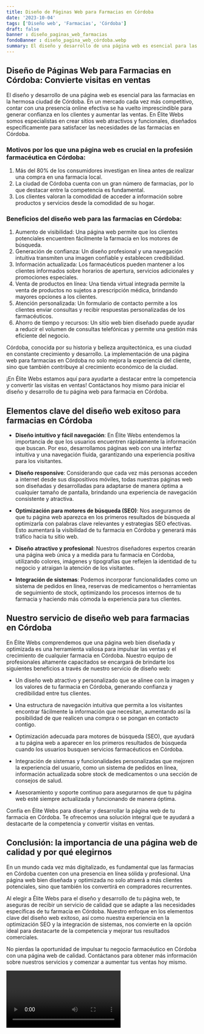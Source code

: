 ```yaml
---
title: Diseño de Páginas Web para Farmacias en Córdoba
date: '2023-10-04'
tags: ['Diseño web', 'Farmacias', 'Córdoba']
draft: false
banner : diseño_paginas_web_farmacias
fondoBanner : diseño_pagina_web_córdoba.webp
summary: El diseño y desarrollo de una página web es esencial para las farmacias en la hermosa ciudad de Córdoba. En un mercado cada vez más competitivo, contar con una presencia online efectiva se ha vuelto imprescindible para generar confianza en los clientes y aumentar las ventas. En Élite Webs somos especialistas en crear sitios web atractivos y funcionales, diseñados específicamente para satisfacer las necesidades de las farmacias en Córdoba.
---
```


## Diseño de Páginas Web para Farmacias en Córdoba: Convierte visitas en ventas

El diseño y desarrollo de una página web es esencial para las farmacias en la hermosa ciudad de Córdoba. En un mercado cada vez más competitivo, contar con una presencia online efectiva se ha vuelto imprescindible para generar confianza en los clientes y aumentar las ventas. En Élite Webs somos especialistas en crear sitios web atractivos y funcionales, diseñados específicamente para satisfacer las necesidades de las farmacias en Córdoba.

### Motivos por los que una página web es crucial en la profesión farmacéutica en Córdoba:

1. Más del 80% de los consumidores investigan en línea antes de realizar una compra en una farmacia local.
2. La ciudad de Córdoba cuenta con un gran número de farmacias, por lo que destacar entre la competencia es fundamental.
3. Los clientes valoran la comodidad de acceder a información sobre productos y servicios desde la comodidad de su hogar.

### Beneficios del diseño web para las farmacias en Córdoba:

1. Aumento de visibilidad: Una página web permite que los clientes potenciales encuentren fácilmente la farmacia en los motores de búsqueda.
2. Generación de confianza: Un diseño profesional y una navegación intuitiva transmiten una imagen confiable y establecen credibilidad.
3. Información actualizada: Los farmacéuticos pueden mantener a los clientes informados sobre horarios de apertura, servicios adicionales y promociones especiales.
4. Venta de productos en línea: Una tienda virtual integrada permite la venta de productos no sujetos a prescripción médica, brindando mayores opciones a los clientes.
5. Atención personalizada: Un formulario de contacto permite a los clientes enviar consultas y recibir respuestas personalizadas de los farmacéuticos.
6. Ahorro de tiempo y recursos: Un sitio web bien diseñado puede ayudar a reducir el volumen de consultas telefónicas y permite una gestión más eficiente del negocio.

Córdoba, conocida por su historia y belleza arquitectónica, es una ciudad en constante crecimiento y desarrollo. La implementación de una página web para farmacias en Córdoba no solo mejora la experiencia del cliente, sino que también contribuye al crecimiento económico de la ciudad.

¡En Élite Webs estamos aquí para ayudarte a destacar entre la competencia y convertir las visitas en ventas! Contáctanos hoy mismo para iniciar el diseño y desarrollo de tu página web para farmacia en Córdoba.

<GifSeo />

<Cta />

## Elementos clave del diseño web exitoso para farmacias en Córdoba

- **Diseño intuitivo y fácil navegación**: En Élite Webs entendemos la importancia de que los usuarios encuentren rápidamente la información que buscan. Por eso, desarrollamos páginas web con una interfaz intuitiva y una navegación fluida, garantizando una experiencia positiva para los visitantes.

- **Diseño responsive**: Considerando que cada vez más personas acceden a internet desde sus dispositivos móviles, todas nuestras páginas web son diseñadas y desarrolladas para adaptarse de manera óptima a cualquier tamaño de pantalla, brindando una experiencia de navegación consistente y atractiva.

- **Optimización para motores de búsqueda (SEO)**: Nos aseguramos de que tu página web aparezca en los primeros resultados de búsqueda al optimizarla con palabras clave relevantes y estrategias SEO efectivas. Esto aumentará la visibilidad de tu farmacia en Córdoba y generará más tráfico hacia tu sitio web.

- **Diseño atractivo y profesional**: Nuestros diseñadores expertos crearán una página web única y a medida para tu farmacia en Córdoba, utilizando colores, imágenes y tipografías que reflejen la identidad de tu negocio y atraigan la atención de los visitantes.

- **Integración de sistemas**: Podemos incorporar funcionalidades como un sistema de pedidos en línea, reservas de medicamentos o herramientas de seguimiento de stock, optimizando los procesos internos de tu farmacia y haciendo más cómoda la experiencia para tus clientes.

## Nuestro servicio de diseño web para farmacias en Córdoba

En Élite Webs comprendemos que una página web bien diseñada y optimizada es una herramienta valiosa para impulsar las ventas y el crecimiento de cualquier farmacia en Córdoba. Nuestro equipo de profesionales altamente capacitados se encargará de brindarte los siguientes beneficios a través de nuestro servicio de diseño web:

- Un diseño web atractivo y personalizado que se alinee con la imagen y los valores de tu farmacia en Córdoba, generando confianza y credibilidad entre tus clientes.

- Una estructura de navegación intuitiva que permita a los visitantes encontrar fácilmente la información que necesitan, aumentando así la posibilidad de que realicen una compra o se pongan en contacto contigo.

- Optimización adecuada para motores de búsqueda (SEO), que ayudará a tu página web a aparecer en los primeros resultados de búsqueda cuando los usuarios busquen servicios farmacéuticos en Córdoba.

- Integración de sistemas y funcionalidades personalizadas que mejoren la experiencia del usuario, como un sistema de pedidos en línea, información actualizada sobre stock de medicamentos o una sección de consejos de salud.

- Asesoramiento y soporte continuo para asegurarnos de que tu página web esté siempre actualizada y funcionando de manera óptima.

Confía en Élite Webs para diseñar y desarrollar la página web de tu farmacia en Córdoba. Te ofrecemos una solución integral que te ayudará a destacarte de la competencia y convertir visitas en ventas.

## Conclusión: la importancia de una página web de calidad y por qué elegirnos

En un mundo cada vez más digitalizado, es fundamental que las farmacias en Córdoba cuenten con una presencia en línea sólida y profesional. Una página web bien diseñada y optimizada no solo atraerá a más clientes potenciales, sino que también los convertirá en compradores recurrentes.

Al elegir a Élite Webs para el diseño y desarrollo de tu página web, te aseguras de recibir un servicio de calidad que se adapte a las necesidades específicas de tu farmacia en Córdoba. Nuestro enfoque en los elementos clave del diseño web exitoso, así como nuestra experiencia en la optimización SEO y la integración de sistemas, nos convierte en la opción ideal para destacarte de la competencia y mejorar tus resultados comerciales.

No pierdas la oportunidad de impulsar tu negocio farmacéutico en Córdoba con una página web de calidad. Contáctanos para obtener más información sobre nuestros servicios y comenzar a aumentar tus ventas hoy mismo.

<Video />

<CtaBot job='Farmacias' city='Córdoba'/>

<Gmaps query='Córdoba+españa+maps' />